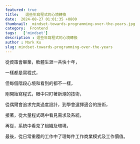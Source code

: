 ```yaml
---
featured: true
title:   這些年寫程式的心境轉換
date:  2024-08-27 01:01:35 +0800
thumbnail:  mindset-towards-programming-over-the-years.jpg
category:  Frontend
tags:   ['mindset']
description : 這些年寫程式的心境轉換
author : Mark Ku
slug: mindset-towards-programming-over-the-years
---
```

從資策會畢業，軟體生涯一共快十年，  

一樣都是寫程式，  

但每個階段心境和看到的都不一樣，  
  
剛開始寫程式，眼中只盯著新潮的技術， 

從偶爾會追求完美過度設計，到學會選擇適合的技術，

接著，從大量程式碼中看見需求及系統，    

再從，系統中看見了組織及環境， 

最後，從日常重覆的工作中了理每件工作商業模式及工作價值。